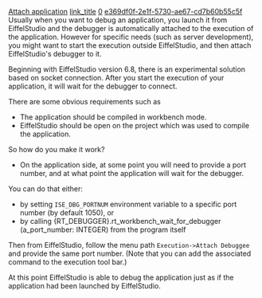 [[Property:title|Attach application]]
[[Property:link_title|]]
[[Property:weight|0]]
[[Property:uuid|e369df0f-2e1f-5730-ae67-cd7b60b55c5f]]
Usually when you want to debug an application, you launch it from EiffelStudio and the debugger is automatically attached to the execution of the application.
However for specific needs (such as server development), you might want to start the execution outside EiffelStudio, and then attach EiffelStudio's debugger to it.

Beginning with EiffelStudio version 6.8, there is an experimental solution based on socket connection.
After you start the execution of your application, it will wait for the debugger to connect.

There are some obvious requirements such as
* The application should be compiled in workbench mode. 
* EiffelStudio should be open on the project which was used to compile the application.

So how do you make it work?
* On the application side, at some point you will need to provide a port number, and at what point the application will wait for the debugger.

You can do that either:
* by setting <code>ISE_DBG_PORTNUM</code> environment variable to a specific port number (by default 1050), or
* by calling <eiffel>{RT_DEBUGGER}.rt_workbench_wait_for_debugger (a_port_number: INTEGER)</eiffel> from the program itself

Then from EiffelStudio, follow the menu path <code>Execution->Attach Debuggee</code> and provide the same port number.
(Note that you can add the associated command to the execution tool bar.)

At this point EiffelStudio is able to debug the application just as if the application had been launched by EiffelStudio.


{{note| As of EiffelStudio version 6.8, this solution is still experimental. It can be expected to improve in the future.}}



